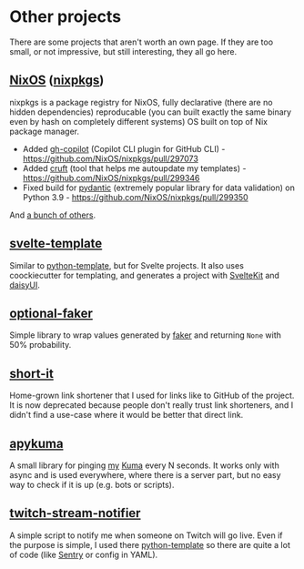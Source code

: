 <script lang="ts">import Icon from '@iconify/svelte';</script>

# Other projects

There are some projects that aren't worth an own page.
If they are too small, or not impressive, but still interesting, they all go here.

## [NixOS](https://nixos.org) ([nixpkgs](https://github.com/NixOS/nixpkgs))

nixpkgs is a package registry for NixOS, fully declarative (there are no hidden dependencies) reproducable (you can built exactly the same binary even by hash on completely different systems) OS built on top of Nix package manager.

- Added [gh-copilot](https://github.com/github/gh-copilot) (Copilot CLI plugin for GitHub CLI) - https://github.com/NixOS/nixpkgs/pull/297073
- Added [cruft](https://pypi.org/project/cruft/) (tool that helps me autoupdate my templates) - https://github.com/NixOS/nixpkgs/pull/299346
- Fixed build for [pydantic](https://pypi.org/project/pydantic/) (extremely popular library for data validation) on Python 3.9 - https://github.com/NixOS/nixpkgs/pull/299350

And [a bunch of others](https://github.com/NixOS/nixpkgs/pulls/PerchunPak).

## [svelte-template](https://github.com/PerchunPak/svelte-template)

Similar to [python-template](/python-template), but for Svelte projects.
It also uses coockiecutter for templating,
and generates a project with [SvelteKit](https://kit.svelte.dev/) and [daisyUI](https://daisyui.com/).

## [optional-faker](https://github.com/PerchunPak/optional-faker)

Simple library to wrap values generated by [faker](https://faker.readthedocs.io/en/master/) and returning `None` with 50% probability.

## [short-it](https://github.com/PerchunPak/short-it)

Home-grown link shortener that I used for links like to GitHub of the project.
It is now deprecated because people don't really trust link shorteners,
and I didn't find a use-case where it would be better that direct link.

## [apykuma](https://github.com/PerchunPak/apykuma)

A small library for pinging [my](https://kuma.perchun.it) [Kuma](https://github.com/louislam/uptime-kuma#readme) every N seconds. It works only with async and is used everywhere, where there is a server part, but no easy way to check if it is up (e.g. bots or scripts).

## [twitch-stream-notifier](https://github.com/PerchunPak/twitch-stream-notifier)

A simple script to notify me when someone on Twitch will go live. Even if the purpose is simple, I used there [python-template](/python-template) so there are quite a lot of code (like [Sentry](https://sentry.io) or config in YAML).
